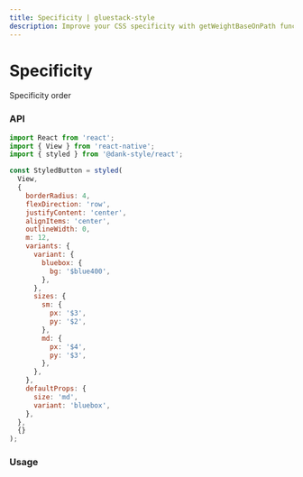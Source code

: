 ```yaml
---
title: Specificity | gluestack-style
description: Improve your CSS specificity with getWeightBaseOnPath function - calculate the precedence of different styles and easily override. Learn more here!
---
```



<Meta title="api/Specificity" />

# Specificity

Specificity order

### API

```jsx
import React from 'react';
import { View } from 'react-native';
import { styled } from '@dank-style/react';

const StyledButton = styled(
  View,
  {
    borderRadius: 4,
    flexDirection: 'row',
    justifyContent: 'center',
    alignItems: 'center',
    outlineWidth: 0,
    m: 12,
    variants: {
      variant: {
        bluebox: {
          bg: '$blue400',
        },
      },
      sizes: {
        sm: {
          px: '$3',
          py: '$2',
        },
        md: {
          px: '$4',
          py: '$3',
        },
      },
    },
    defaultProps: {
      size: 'md',
      variant: 'bluebox',
    },
  },
  {}
);
```

### Usage

<Canvas>
  <Story id="api-stories-specificity--specificity" />
</Canvas>
